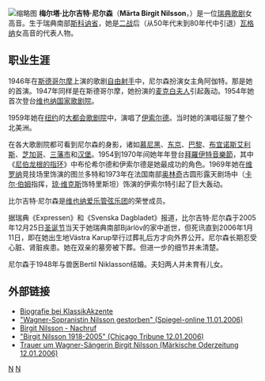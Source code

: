 [[File:Birgitnhat.jpg|缩略图]]
'''梅尔塔·比尔吉特·尼尔森'''（'''Märta Birgit Nilsson'''，{{bd|1918年|5月17日|2005年|12月25日|catIdx=N}}）是一位[[瑞典|瑞典]][[歌剧|歌剧]]女高音。生于瑞典南部[[斯科讷省|斯科讷省]]，她是[[二战|二战]]后（从50年代末到80年代中引退）[[瓦格纳|瓦格纳]]女高音的代表人物。

==职业生涯==
1946年在[[斯德哥尔摩|斯德哥尔摩]]上演的歌剧[[自由射手|自由射手]]中，尼尔森扮演女主角阿伽特。那是她的首演。1947年同样是在斯德哥尔摩，她扮演的[[麦克白_(歌剧)|麦克白夫人]]引起轰动。1954年她首次登台[[维也纳国家歌剧院|维也纳国家歌剧院]]。

1959年她在[[纽约|纽约]]的[[大都会歌剧院|大都会歌剧院]]中，演唱了[[特里斯坦与伊索尔德|伊索尔德]]。当时她的演唱征服了整个北美洲。

在各大歌剧院都可看到尼尔森的身影，诸如[[慕尼黑|慕尼黑]]、[[东京|东京]]、[[巴黎|巴黎]]、[[布宜诺斯艾利斯|布宜诺斯艾利斯]]、[[芝加哥|芝加哥]]、[[三藩市|三藩市]]和[[汉堡|汉堡]]。1954到1970年间她年年登台[[拜羅伊特音樂節|拜羅伊特音樂節]]，其中《[[尼伯龙根的指环|尼伯龙根的指环]]》中布伦希尔德和伊索尔德是她最成功的角色。1969年她在[[维罗纳|维罗纳]]竞技场里饰演的图兰多特和1973年在法国南部[[奥林奇|奥林奇]]古圆形露天剧场中（[[卡尔·伯姆|卡尔·伯姆]]指挥，[[琼·维克斯|琼·维克斯]]饰特里斯坦）饰演的伊索尔特引起了巨大轰动。

比尔吉特·尼尔森是[[维也纳爱乐管弦乐团|维也纳爱乐管弦乐团]]的荣誉成员。  

据瑞典《Expressen》和《Svenska Dagbladet》报道，比尔吉特·尼尔森于2005年12月25日[[圣诞节|圣诞节]]当天于她瑞典南部Bjärlöv的家中逝世，但死讯直到2006年1月11日，即在她出生地Västra Karup举行过葬礼后方才向外界公开。尼尔森长期忍受心脏、肾脏疾患。她在双亲的墓旁被下葬。但进一步的细节并未清楚。

尼尔森于1948年与兽医Bertil Niklasson结婚。夫妇两人并未育有儿女。

==外部链接==
* [https://web.archive.org/web/20060115173243/http://www.klassikakzente.de/artist_bio.jsp?objectId=12656 Biografie bei KlassikAkzente]
* [http://www.spiegel.de/kultur/musik/0,1518,394749,00.html "Wagner-Sopranistin Nilsson gestorben" (Spiegel-online 11.01.2006)] {{Wayback|url=http://www.spiegel.de/kultur/musik/0,1518,394749,00.html |date=20060114101539 }}
* [http://www.findagrave.com/cgi-bin/fg.cgi?page=gr&GRid=12949242 Birgit Nilsson - Nachruf] {{Wayback|url=http://www.findagrave.com/cgi-bin/fg.cgi?page=gr&GRid=12949242 |date=20160311045400 }}
* [http://www.chicagotribune.com/news/obituaries/chi-0601120156jan12,1,5395693.story "Birgit Nilsson 1918-2005" (Chicago Tribune 12.01.2006)]{{dead link|date=2018年3月 |bot=InternetArchiveBot |fix-attempted=yes }}
* [http://www.moz.de/index.php/Moz/Article/category/Kultur/id/96465 Trauer um Wagner-Sängerin Birgit Nilsson (Märkische Oderzeitung 12.01.2006)] {{Wayback|url=http://www.moz.de/index.php/Moz/Article/category/Kultur/id/96465 |date=20070927202623 }}

{{Authority control}}
[[Category:瑞典女歌手|N]]
[[Category:女高音|N]]